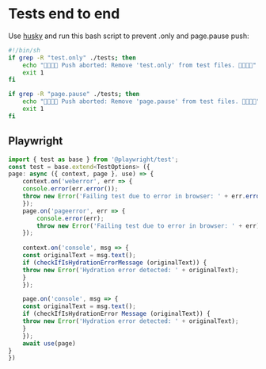 # Tests end to end

Use [husky](https://typicode.github.io/husky/) and run this bash script to prevent .only and page.pause push:

```bash
#!/bin/sh
if grep -R "test.only" ./tests; then
    echo "🛑🛑🛑🛑 Push aborted: Remove 'test.only' from test files. 🛑🛑🛑🛑"
    exit 1
fi

if grep -R "page.pause" ./tests; then
    echo "🛑🛑🛑🛑 Push aborted: Remove 'page.pause' from test files. 🛑🛑🛑🛑"
    exit 1
fi
```


## Playwright


```ts title={https://twitter.com/samijaber_/status/1745891213545177273?t=xzzTtKsFqYryH8OeMAJarg}
import { test as base } from '@playwright/test';
const test = base.extend<TestOptions> ({
page: async ({ context, page }, use) => {
    context.on('weberror', err => {
    console.error(err.error());
    throw new Error('Failing test due to error in browser: ' + err.error());
    });
    page.on('pageerror', err => {
        console.error(err);
        throw new Error('Failing test due to error in browser: ' + err);
    });
    
    context.on('console', msg => {
    const originalText = msg.text();
    if (checkIfIsHydrationErrorMessage (originalText)) {
    throw new Error('Hydration error detected: ' + originalText);
    }
    });

    page.on('console', msg => {
    const originalText = msg.text();
    if (checkIfIsHydrationError Message (originalText)) {
    throw new Error('Hydration error detected: ' + originalText);
    }
    });
    await use(page)
}
})
```